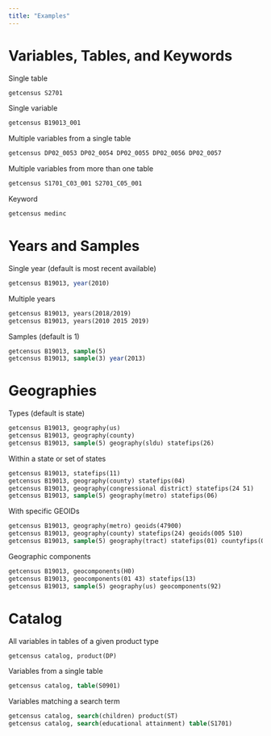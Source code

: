 ```yaml
---
title: "Examples"
---
```


# Variables, Tables, and Keywords

Single table

``` stata
getcensus S2701
```

Single variable

``` stata
getcensus B19013_001
```

Multiple variables from a single table

``` stata
getcensus DP02_0053 DP02_0054 DP02_0055 DP02_0056 DP02_0057
```

Multiple variables from more than one table

``` stata
getcensus S1701_C03_001 S2701_C05_001
```

Keyword

``` stata
getcensus medinc
```

# Years and Samples

Single year (default is most recent available)

``` stata
getcensus B19013, year(2010)
```

Multiple years


``` stata
getcensus B19013, years(2018/2019)
getcensus B19013, years(2010 2015 2019)
```

Samples (default is 1)

``` stata
getcensus B19013, sample(5)
getcensus B19013, sample(3) year(2013)
```

# Geographies

Types (default is state)

``` stata
getcensus B19013, geography(us)
getcensus B19013, geography(county)
getcensus B19013, sample(5) geography(sldu) statefips(26)
```

Within a state or set of states

``` stata
getcensus B19013, statefips(11)
getcensus B19013, geography(county) statefips(04)
getcensus B19013, geography(congressional district) statefips(24 51)
getcensus B19013, sample(5) geography(metro) statefips(06)
```

With specific GEOIDs

``` stata
getcensus B19013, geography(metro) geoids(47900)
getcensus B19013, geography(county) statefips(24) geoids(005 510)
getcensus B19013, sample(5) geography(tract) statefips(01) countyfips(001) geoids(020100)
```

Geographic components

``` stata
getcensus B19013, geocomponents(H0)
getcensus B19013, geocomponents(01 43) statefips(13)
getcensus B19013, sample(5) geography(us) geocomponents(92)
```

# Catalog

All variables in tables of a given product type

``` stata
getcensus catalog, product(DP)
```

Variables from a single table

``` stata
getcensus catalog, table(S0901)
```

Variables matching a search term

``` stata
getcensus catalog, search(children) product(ST)
getcensus catalog, search(educational attainment) table(S1701)
```
